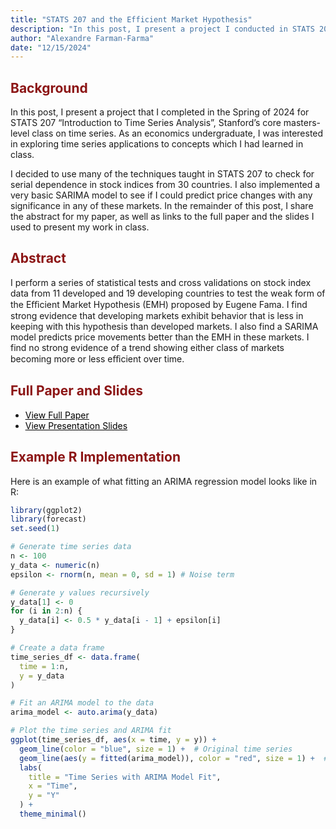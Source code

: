 ```yaml
---
title: "STATS 207 and the Efficient Market Hypothesis"
description: "In this post, I present a project I conducted in STATS 207 to investigate whether there was statistical evidence for Euguene Fama's Efficient Market Hypothesis (EMH) using data from the London Stock Exchange Group (LSEG) applied to both developed and developing markets and across decades."
author: "Alexandre Farman-Farma"
date: "12/15/2024"
---
```

## <span style="color: #8C1515;">Background</span>

In this post, I present a project that I completed in the Spring of 2024 for STATS 207 "Introduction to Time Series Analysis", Stanford's core masters-level class on time series. As an economics undergraduate, I was interested in exploring time series applications to concepts which I had learned in class.

I decided to use many of the techniques taught in STATS 207 to check for serial dependence in stock indices from 30 countries. I also implemented a very basic SARIMA model to see if I could predict price changes with any significance in any of these markets. In the remainder of this post, I share the abstract for my paper, as well as links to the full paper and the slides I used to present my work in class.

## <span style="color: #8C1515;">Abstract</span>

I perform a series of statistical tests and cross validations on stock index data from 11 developed and 19 developing countries to test the weak form of the Eﬀicient Market Hypothesis (EMH) proposed by Eugene Fama. I find strong evidence that developing markets exhibit behavior that is less in keeping with this hypothesis than developed markets. I also find a SARIMA model predicts price movements better than the EMH in these markets. I find no strong evidence of a trend showing either class of markets becoming more or less eﬀicient over time.

## <span style="color: #8C1515;">Full Paper and Slides</span>

- [<span style="color: #000000; text-decoration: underline;">View Full Paper</span>](assets/stats-207-paper.pdf){target="_blank"}
- [<span style="color: #000000; text-decoration: underline;">View Presentation Slides</span>](assets/stats-207-slides.pdf){target="_blank"}

## <span style="color: #8C1515;">Example R Implementation</span>

Here is an example of what fitting an ARIMA regression model looks like in R:

```r
library(ggplot2)
library(forecast)
set.seed(1)

# Generate time series data
n <- 100
y_data <- numeric(n)
epsilon <- rnorm(n, mean = 0, sd = 1) # Noise term

# Generate y values recursively
y_data[1] <- 0
for (i in 2:n) {
  y_data[i] <- 0.5 * y_data[i - 1] + epsilon[i]
}

# Create a data frame
time_series_df <- data.frame(
  time = 1:n,
  y = y_data
)

# Fit an ARIMA model to the data
arima_model <- auto.arima(y_data)

# Plot the time series and ARIMA fit
ggplot(time_series_df, aes(x = time, y = y)) +
  geom_line(color = "blue", size = 1) +  # Original time series
  geom_line(aes(y = fitted(arima_model)), color = "red", size = 1) +  # Fitted ARIMA line
  labs(
    title = "Time Series with ARIMA Model Fit",
    x = "Time",
    y = "Y"
  ) +
  theme_minimal()
```
